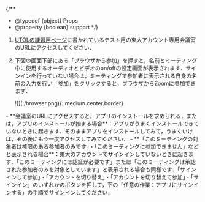 
{/**
  * @typedef {object} Props
  * @property {boolean} support
  */}

1. [UTOLの練習用ページ](https://utol.ecc.u-tokyo.ac.jp/lms/course?idnumber=20197J919010V02)に書かれているテスト用の東大アカウント専用会議室のURLにアクセスしてください．
2. 下図の画面下部にある「ブラウザから参加」を押すと，名前とミーティング中に使用するオーディオとビデオのon/offの設定画面が表示されます．サインインを行っていない場合は，ミーティングで参加者に表示される自身の名前の入力を行い「参加」をクリックすると，ブラウザからZoomに参加できます．

   <If cond={props.big}>
     ![](./browser.png){:.medium.center.border}
   </If>
<Help lang="ja" support={props.support}>
  - **会議室のURLにアクセスすると，アプリのインストールを求められる，または，アプリのインストールが始まる場合**：アプリがうまくインストールできていないときに起きます．そのままアプリをインストールしてみて，うまくいけば，その後にもう一度アクセスしてみてください．
  - **「このミーティングの対象者は権限のある参加者のみです」・「このミーティングに参加できません」などと表示される場合**：東大のアカウントでサインインしていないときに起きます．「このミーティングには認証が必要です」または「このミーティングは承認された参加者のみを対象としています」と表示される場合も同様です．「サインインして参加」・「アカウントを切り替え」・「アカウントを切り替えて参加」・「サインイン」のいずれかのボタンを押して，下の「任意の作業：アプリにサインインする」の手順でサインインしてください．

</Help>
